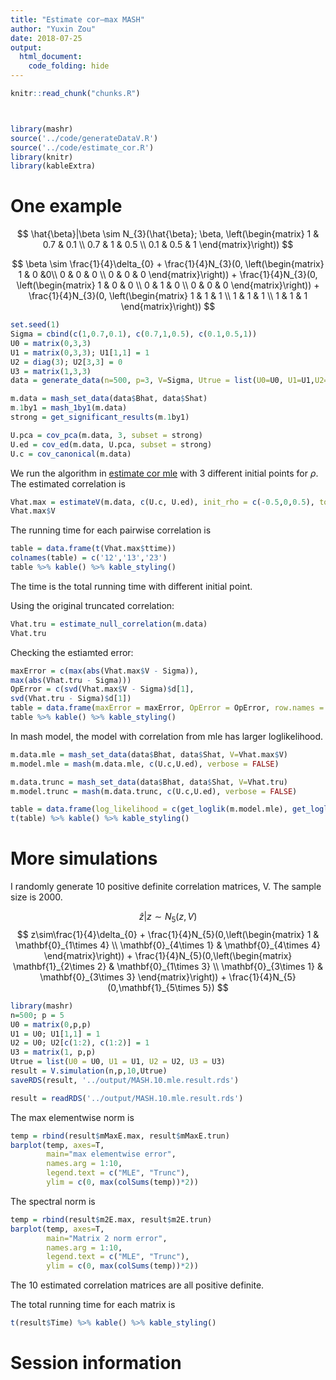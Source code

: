 ```yaml
---
title: "Estimate cor—max MASH"
author: "Yuxin Zou"
date: 2018-07-25
output: 
  html_document:
    code_folding: hide
---
```


```r
knitr::read_chunk("chunks.R")
```

<!-- Update knitr chunk options -->
```r
```

<!-- Insert the date the file was last updated -->
```r
```

```r
library(mashr)
source('../code/generateDataV.R')
source('../code/estimate_cor.R')
library(knitr)
library(kableExtra)
```

# One example
$$
\hat{\beta}|\beta \sim N_{3}(\hat{\beta}; \beta, \left(\begin{matrix} 1 & 0.7 & 0.1 \\
                                          0.7 & 1 & 0.5 \\ 
                                          0.1 & 0.5 & 1 \end{matrix}\right))
$$

$$
\beta \sim \frac{1}{4}\delta_{0} + \frac{1}{4}N_{3}(0, \left(\begin{matrix} 1 & 0 &0\\
                                          0 & 0 & 0 \\
                                          0 & 0 & 0 \end{matrix}\right)) + \frac{1}{4}N_{3}(0, \left(\begin{matrix} 1 & 0 & 0 \\
                     0 & 1 & 0 \\
                     0 & 0 & 0 \end{matrix}\right)) + \frac{1}{4}N_{3}(0, \left(\begin{matrix} 1 & 1 & 1 \\
                     1 & 1 & 1 \\
                     1 & 1 & 1 \end{matrix}\right))
$$

```r
set.seed(1)
Sigma = cbind(c(1,0.7,0.1), c(0.7,1,0.5), c(0.1,0.5,1))
U0 = matrix(0,3,3)
U1 = matrix(0,3,3); U1[1,1] = 1
U2 = diag(3); U2[3,3] = 0
U3 = matrix(1,3,3)
data = generate_data(n=500, p=3, V=Sigma, Utrue = list(U0=U0, U1=U1,U2=U2,U3=U3))
```

```r
m.data = mash_set_data(data$Bhat, data$Shat)
m.1by1 = mash_1by1(m.data)
strong = get_significant_results(m.1by1)

U.pca = cov_pca(m.data, 3, subset = strong)
U.ed = cov_ed(m.data, U.pca, subset = strong)
U.c = cov_canonical(m.data)
```

We run the algorithm in [estimate cor mle](EstimateCorMax.html) with 3 different initial points for $\rho$. The estimated correlation is

```r
Vhat.max = estimateV(m.data, c(U.c, U.ed), init_rho = c(-0.5,0,0.5), tol=1e-3)
Vhat.max$V
```

The running time for each pairwise correlation is 
```r
table = data.frame(t(Vhat.max$ttime))
colnames(table) = c('12','13','23')
table %>% kable() %>% kable_styling()
```
The time is the total running time with different initial point.

Using the original truncated correlation:
```r
Vhat.tru = estimate_null_correlation(m.data)
Vhat.tru
```

Checking the estiamted error:
```r
maxError = c(max(abs(Vhat.max$V - Sigma)),
max(abs(Vhat.tru - Sigma)))
OpError = c(svd(Vhat.max$V - Sigma)$d[1],
svd(Vhat.tru - Sigma)$d[1])
table = data.frame(maxError = maxError, OpError = OpError, row.names = c('mle','trunc'))
table %>% kable() %>% kable_styling()
```
In mash model, the model with correlation from mle has larger loglikelihood.

```r
m.data.mle = mash_set_data(data$Bhat, data$Shat, V=Vhat.max$V)
m.model.mle = mash(m.data.mle, c(U.c,U.ed), verbose = FALSE)
```

```r
m.data.trunc = mash_set_data(data$Bhat, data$Shat, V=Vhat.tru)
m.model.trunc = mash(m.data.trunc, c(U.c,U.ed), verbose = FALSE)
```

```r
table = data.frame(log_likelihood = c(get_loglik(m.model.mle), get_loglik(m.model.trunc)), row.names = c('mle', 'trunc'))
t(table) %>% kable() %>% kable_styling()
```

# More simulations

I randomly generate 10 positive definite correlation matrices, V. The sample size is 2000.

$$
\hat{z}|z \sim N_{5}(z, V)
$$
$$
z\sim\frac{1}{4}\delta_{0} + \frac{1}{4}N_{5}(0,\left(\begin{matrix} 1 & \mathbf{0}_{1\times 4} \\ \mathbf{0}_{4\times 1} & \mathbf{0}_{4\times 4} \end{matrix}\right)) + \frac{1}{4}N_{5}(0,\left(\begin{matrix} \mathbf{1}_{2\times 2} & \mathbf{0}_{1\times 3} \\ \mathbf{0}_{3\times 1} & \mathbf{0}_{3\times 3} \end{matrix}\right)) + \frac{1}{4}N_{5}(0,\mathbf{1}_{5\times 5})
$$

```r
library(mashr)
n=500; p = 5
U0 = matrix(0,p,p)
U1 = U0; U1[1,1] = 1
U2 = U0; U2[c(1:2), c(1:2)] = 1
U3 = matrix(1, p,p)
Utrue = list(U0 = U0, U1 = U1, U2 = U2, U3 = U3)
result = V.simulation(n,p,10,Utrue)
saveRDS(result, '../output/MASH.10.mle.result.rds')
```
```r
result = readRDS('../output/MASH.10.mle.result.rds')
```

The max elementwise norm is
```r
temp = rbind(result$mMaxE.max, result$mMaxE.trun)
barplot(temp, axes=T,
        main="max elementwise error",
        names.arg = 1:10,
        legend.text = c("MLE", "Trunc"),
        ylim = c(0, max(colSums(temp))*2))
```

The spectral norm is
```r
temp = rbind(result$m2E.max, result$m2E.trun)
barplot(temp, axes=T,
        main="Matrix 2 norm error",
        names.arg = 1:10,
        legend.text = c("MLE", "Trunc"),
        ylim = c(0, max(colSums(temp))*2))
```

The 10 estimated correlation matrices are all positive definite.

The total running time for each matrix is
```r
t(result$Time) %>% kable() %>% kable_styling()
```

# Session information

<!-- Insert the session information into the document -->
```r
```
